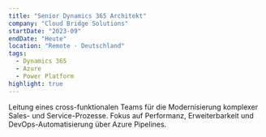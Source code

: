 ```yaml
---
title: "Senior Dynamics 365 Architekt"
company: "Cloud Bridge Solutions"
startDate: "2023-09"
endDate: "Heute"
location: "Remote · Deutschland"
tags:
  - Dynamics 365
  - Azure
  - Power Platform
highlight: true
---
```


Leitung eines cross-funktionalen Teams für die Modernisierung komplexer Sales- und Service-Prozesse. Fokus auf Performanz, Erweiterbarkeit und DevOps-Automatisierung über Azure Pipelines.
